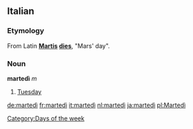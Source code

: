 ==Italian==
===Etymology===
From Latin '''[[Mars|Martis]] [[dies]]''', "Mars' day".

===Noun===
'''martedì''' ''m''

#[[Tuesday]]

[[Category:Days of the week]]

[[de:martedì]]
[[fr:martedì]]
[[it:martedì]]
[[nl:martedì]]
[[ja:martedì]]
[[pl:Martedì]]